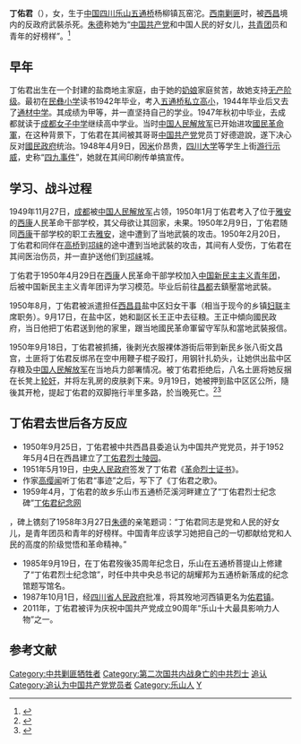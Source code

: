 {{Infobox person
|姓名     = 丁佑君
|图像     = Dingyoujun.jpg
|图像说明 = 丁佑君生前照片
|出生日期 = 1931年9月27日
|出生地   = {{ROC}}[[四川省_(中華民國)|四川省]][[乐山县_(清朝)|乐山县]][[五通桥|五通桥]]杨柳镇瓦窑沱村
|死亡日期 = {{Death date and age|1950|09|19|1931|09|27}}
|死亡地   = {{PRC}}[[西康省_(中华人民共和国)|西康省]][[西昌县_(清朝)|西昌县]][[盐中区|盐中区]][[县辖区_(中华人民共和国)|区公所]]
|国籍     = {{PRC}}
|别名     = 丁一之
|种族     = 汉族
|政党     = {{CPC}}（追认）
|母校     = [[五通桥|五通桥]]民彝小学<br />[[成都女子中学|成都女子中学]]
}}
'''丁佑君'''（{{bd|1931年|9月27日|1950年|9月19日|catIdx=D}}），女，生于[[中国|中国]][[四川省_(中華民國)|四川]][[乐山县_(清朝)|乐山]][[五通桥|五通桥]]杨柳镇瓦窑沱。[[西南剿匪|西南剿匪]]时，被[[西昌县_(清朝)|西昌]]境内的反政府武裝杀死。[[朱德|朱德]]称她为“[[中国共产党|中国共产党]]和中国人民的好女儿，[[中国共产主义青年团|共青团]]员和青年的好榜样”。<ref>{{Cite web |url=http://www.leshan.cn/system/20110624/000468039.html# |title=乐山新闻网 |access-date=2011-08-20 |archive-url=https://web.archive.org/web/20150402160023/http://www.leshan.cn/system/20110624/000468039.html |archive-date=2015-04-02 |dead-url=yes }}</ref>

== 早年 ==
丁佑君出生在一个封建的盐商地主家庭，由于她的[[奶娘|奶娘]]家庭贫苦，故她支持[[无产阶级|无产阶级]]。最初在[[民彝小学|民彝小学]]读书1942年毕业，考入[[五通桥私立高小|五通桥私立高小]]，1944年毕业后又去了[[通材中学|通材中学]]。其成绩为甲等，并一直坚持自己的学业。1947年秋初中毕业，去成都就读于[[成都女子中学|成都女子中学]]继续高中学业。当时[[中国人民解放军|中国人民解放军]]已开始进攻[[國民革命軍|國民革命軍]]，在这种背景下，丁佑君在其间被其哥哥[[中国共产党|中国共产党]]党员丁好德遊說，遂下决心反对[[國民政府|國民政府]]统治。1948年4月9日，因[[稻|米]]价昂贵，[[四川大学|四川大学]]等学生上街[[游行|游行]][[示威|示威]]，史称“[[四九事件|四九事件]]”，她就在其间印刷传单搞宣传。

==学习、战斗过程==

1949年11月27日，[[成都|成都]]被[[中国人民解放军|中国人民解放军]]占领，1950年1月丁佑君考入了位于[[雅安|雅安]]的[[西康|西康]]人民革命干部学校，其父母欲让其回家，未果。1950年2月9日，丁佑君随同[[西康|西康]]干部学校的职工去[[雅安|雅安]]，途中遭到了当地武裝的攻击。1950年2月20日，丁佑君和同伴在[[高桥|高桥]]到[[邛崃市|邛崃]]的途中遭到当地武裝的攻击，其间有人受伤，丁佑君在其间医治伤员，并一直护送他们到[[邛崃市|邛崃]]城。

丁佑君于1950年4月29日在[[西康|西康]]人民革命干部学校加入[[中国新民主主义青年团|中国新民主主义青年团]]，后被中国新民主主义青年团评为学习模范。毕业后前往[[昌都|昌都]]去鎮壓當地武裝。

1950年8月，丁佑君被派遣担任[[西昌县_(清朝)|西昌县]]盐中区妇女干事（相当于现今的乡镇[[妇联|妇联]]主席职务）。9月17日，在盐中区，她和副区长王正中去征粮。王正中傾向國民政府，当日他把丁佑君送到他的家里，跟当地國民革命軍留守军队和當地武裝报信。

1950年9月18日，丁佑君被抓捕，後剥光衣服裸体游街后带到新民乡张八街文昌宫，土匪将丁佑君反绑吊在空中用鞭子棍子殴打，用钢针扎奶头，让她供出盐中区存粮及[[中国人民解放军|中国人民解放军]]在当地兵力部署情况。被丁佑君拒绝后，八名土匪将她反捆在长凳上[[轮奸|轮奸]]，并将左乳房的皮肤剥下来。9月19日，她被押到盐中区区公所，隨後其开枪，提起丁佑君的双脚拖行半里多路，於当晚死亡。<ref>{{Cite web |url=http://gd.people.com.cn/n/2014/1121/c123932-22974250-7.html |title=中国历史上不惧裸刑的六位美女 毛皇后死前痛骂叛军【7】 |accessdate=2019-07-14 |archive-date=2019-07-14 |archive-url=https://web.archive.org/web/20190714114953/http://gd.people.com.cn/n/2014/1121/c123932-22974250-7.html |dead-url=no }}</ref><ref>{{Cite web |url=http://www.sohu.com/a/285404469_120078003 |title=丁佑君：一位被土匪凌辱杀害的女英烈 |accessdate=2019-07-14 |archive-date=2019-07-14 |archive-url=https://web.archive.org/web/20190714115003/http://www.sohu.com/a/285404469_120078003 |dead-url=no }}</ref>

== 丁佑君去世后各方反应 ==
* 1950年9月25日，丁佑君被中共西昌县委追认为中国共产党党员，并于1952年5月4日在西昌建立了[[丁佑君烈士陵园|丁佑君烈士陵园]]。
* 1951年5月19日，[[中央人民政府|中央人民政府]]签发了丁佑君《[[革命烈士证书|革命烈士证书]]》。
* 作家[[高缨闻|高缨闻]]听丁佑君“事迹”之后，写下了《丁佑君之歌》。
* 1959年4月，丁佑君的故乡乐山市五通桥茫溪河畔建立了“丁佑君烈士纪念碑”<ref>[http://cache.baidu.com/c?m=9f65cb4a8c8507ed4fece763104597204205de342bd7a7492892ce0884642c101a39fee43a7a4d439384613457f4150abdba2172405061f58cc9fc1a80e8d27e74de3035061c8c4612c419ab931b628161cb0cfeae6fedbdfb26d6f39285d04323ce44767997f1fb4d7615dd19f1033093b1e93f022b66&p=882a9040c7d01be60be292605a59&user=baidu&fm=sc&query=%B6%A1%D3%D3%BE%FD&qid=aa33d17c0b256ea7&p1=21 丁佑君纪念网]
</ref>，碑上镌刻了1958年3月27日[[朱德|朱德]]的亲笔题词：“丁佑君同志是党和人民的好女儿，是青年团员和青年的好榜样。中国青年应该学习她把自己的一切都献给党和人民的高度的阶级觉悟和革命精神。”
* 1985年9月19日，在丁佑君歿後35周年纪念日，乐山在五通桥菩提山上修建了“丁佑君烈士纪念馆”，时任中共中央总书记的胡耀邦为五通桥新落成的纪念馆题写馆名。
* 1987年10月1日，经[[四川省人民政府|四川省人民政府]]批准，将其歿地河西镇更名为[[佑君镇|佑君镇]]。
* 2011年，丁佑君被评为庆祝中国共产党成立90周年“乐山十大最具影响力人物”之一。

== 参考文献 ==
{{Reflist|2}}
{{DEFAULTSORT:Ding}}
[[Category:中共剿匪牺牲者|Category:中共剿匪牺牲者]]
[[Category:第二次国共内战身亡的中共烈士|Category:第二次国共内战身亡的中共烈士]]
[[Category:中华人民共和国建立后的中国共产党烈士|追认]]
[[Category:追认为中国共产党党员者|Category:追认为中国共产党党员者]]
[[Category:乐山人|Category:乐山人]]
[[Category:丁姓|Y]]